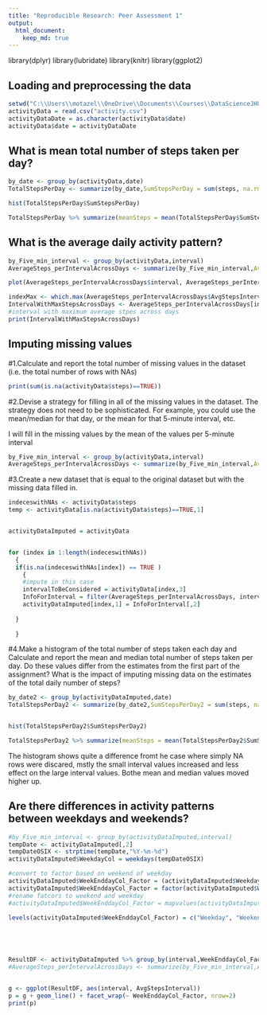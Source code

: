 ```yaml
---
title: "Reproducible Research: Peer Assessment 1"
output: 
  html_document:
    keep_md: true
---
```




library(dplyr)
library(lubridate)
library(knitr)
library(ggplot2)



## Loading and preprocessing the data

```r
setwd("C:\\Users\\motazel\\OneDrive\\Documents\\Courses\\DataScienceJHUCoursera\\ReproducibleResearch\\repdata_data_activity")
activityData = read.csv("activity.csv")
activityDataDate = as.character(activityData$date)
activityData$date = activityDataDate
```


## What is mean total number of steps taken per day?

```r

by_date <- group_by(activityData,date)
TotalStepsPerDay <- summarize(by_date,SumStepsPerDay = sum(steps, na.rm=TRUE))

hist(TotalStepsPerDay$SumStepsPerDay)

TotalStepsPerDay %>% summarize(meanSteps = mean(TotalStepsPerDay$SumStepsPerDay,na.rm=TRUE), medianSteps = median(TotalStepsPerDay$SumStepsPerDay,na.rm=TRUE))
```


## What is the average daily activity pattern?


```r

by_Five_min_interval <- group_by(activityData,interval)
AverageSteps_perIntervalAcrossDays <- summarize(by_Five_min_interval,AvgStepsInterval = mean(steps, na.rm=TRUE))

plot(AverageSteps_perIntervalAcrossDays$interval, AverageSteps_perIntervalAcrossDays$AvgStepsInterval, type = "l", xlab="interval", ylab= "Average Steps Across Days")

indexMax <- which.max(AverageSteps_perIntervalAcrossDays$AvgStepsInterval)
IntervalWithMaxStepsAcrossDays <- AverageSteps_perIntervalAcrossDays[indexMax,1]
#interval with maximum average stpes across days
print(IntervalWithMaxStepsAcrossDays)

```


## Imputing missing values


#1.Calculate and report the total number of missing values in the dataset (i.e. the total number of rows with NAs)

```r
print(sum(is.na(activityData$steps)==TRUE))
```

#2.Devise a strategy for filling in all of the missing values in the dataset. The strategy does not need to be sophisticated. For example, you could use the mean/median for that day, or the mean for that 5-minute interval, etc.

I will fill in the missing values by the mean of the values per 5-minute interval


```r
by_Five_min_interval <- group_by(activityData,interval)
AverageSteps_perIntervalAcrossDays <- summarize(by_Five_min_interval,AvgStepsInterval = mean(steps, na.rm=TRUE))
```

#3.Create a new dataset that is equal to the original dataset but with the missing data filled in.
```r
indeceswithNAs <- activityData$steps
temp <- activityData[is.na(activityData$steps)==TRUE,1]


activityDataImputed = activityData


for (index in 1:length(indeceswithNAs))
  {
  if(is.na(indeceswithNAs[index]) == TRUE )
    {    
    #impute in this case
    intervalToBeConsidered = activityData[index,3]
    InfoForInterval = filter(AverageSteps_perIntervalAcrossDays, interval == intervalToBeConsidered)
    activityDataImputed[index,1] = InfoForInterval[,2]
    
  }
  
  }
```


#4.Make a histogram of the total number of steps taken each day and Calculate and report the mean and median total number of steps taken per day. Do these values differ from the estimates from the first part of the assignment? What is the impact of imputing missing data on the estimates of the total daily number of steps?


```r
by_date2 <- group_by(activityDataImputed,date)
TotalStepsPerDay2 <- summarize(by_date2,SumStepsPerDay2 = sum(steps, na.rm=TRUE))


hist(TotalStepsPerDay2$SumStepsPerDay2)

TotalStepsPerDay2 %>% summarize(meanSteps = mean(TotalStepsPerDay2$SumStepsPerDay2,na.rm=TRUE), medianSteps = median(TotalStepsPerDay2$SumStepsPerDay2,na.rm=TRUE))
```

The histogram shows quite a difference fromt he case where simply NA rows were discared, mstly the small interval values increased and less effect on the large interval values. Bothe mean and median values moved higher up.

## Are there differences in activity patterns between weekdays and weekends?


```r

#by_Five_min_interval <- group_by(activityDataImputed,interval)
tempDate <- activityDataImputed[,2]
tempDateOSIX <- strptime(tempDate,"%Y-%m-%d")
activityDataImputed$WeekdayCol = weekdays(tempDateOSIX)

#convert to factor based on weekend of weekday
activityDataImputed$WeekEnddayCol_Factor = (activityDataImputed$WeekdayCol == "Saturday") | (activityDataImputed$WeekdayCol == "Sunday")
activityDataImputed$WeekEnddayCol_Factor = factor(activityDataImputed$WeekEnddayCol_Factor)
#rename fatcors to weekend and weekday
#activityDataImputed$WeekEnddayCol_Factor = mapvalues(activityDataImputed$WeekEnddayCol_Factor, from = c("FALSE", "TRUE"), to = c("Weekday", #"Weekend"))

levels(activityDataImputed$WeekEnddayCol_Factor) = c("Weekday", "Weekend")





ResultDF <- activityDataImputed %>% group_by(interval,WeekEnddayCol_Factor) %>% summarize(AvgStepsInterval = mean(steps, na.rm=TRUE))
#AverageSteps_perIntervalAcrossDays <- summarize(by_Five_min_interval,AvgStepsInterval = mean(steps, na.rm=TRUE))


g <- ggplot(ResultDF, aes(interval, AvgStepsInterval))
p = g + geom_line() + facet_wrap(~ WeekEnddayCol_Factor, nrow=2)
print(p)
```

